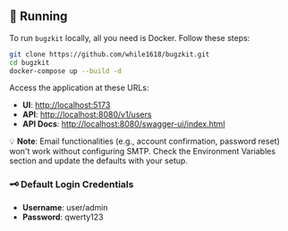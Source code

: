 ## 🐳 Running

To run `bugzkit` locally, all you need is Docker. Follow these steps:

```bash
git clone https://github.com/while1618/bugzkit.git
cd bugzkit
docker-compose up --build -d
```

Access the application at these URLs:

- **UI**: [http://localhost:5173](http://localhost:5173)
- **API**: [http://localhost:8080/v1/users](http://localhost:8080/v1/users)
- **API Docs**: [http://localhost:8080/swagger-ui/index.html](http://localhost:8080/swagger-ui/index.html)

💡 **Note**: Email functionalities (e.g., account confirmation, password reset) won't work without configuring SMTP. Check the Environment Variables section and update the defaults with your setup.

### 🗝️ Default Login Credentials

- **Username**: user/admin
- **Password**: qwerty123

